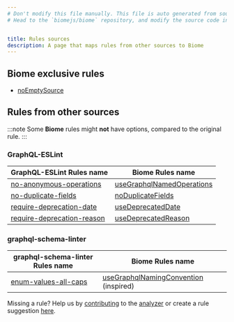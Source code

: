```yaml
---
# Don't modify this file manually. This file is auto generated from source, and you will lose your changes next time the website is built.
# Head to the `biomejs/biome` repository, and modify the source code in there.


title: Rules sources
description: A page that maps rules from other sources to Biome
---
```

    
## Biome exclusive rules
- [noEmptySource](/linter/rules/no-empty-source) 
## Rules from other sources
:::note
Some **Biome** rules might **not** have options, compared to the original rule.
:::
### GraphQL-ESLint
| GraphQL-ESLint Rules name | Biome Rules name |
| ---- | ---- |
| [no-anonymous-operations](https://the-guild.dev/graphql/eslint/rules/no-anonymous-operations) |[useGraphqlNamedOperations](/linter/rules/use-graphql-named-operations) |
| [no-duplicate-fields](https://the-guild.dev/graphql/eslint/rules/no-duplicate-fields) |[noDuplicateFields](/linter/rules/no-duplicate-fields) |
| [require-deprecation-date](https://the-guild.dev/graphql/eslint/rules/require-deprecation-date) |[useDeprecatedDate](/linter/rules/use-deprecated-date) |
| [require-deprecation-reason](https://the-guild.dev/graphql/eslint/rules/require-deprecation-reason) |[useDeprecatedReason](/linter/rules/use-deprecated-reason) |
### graphql-schema-linter
| graphql-schema-linter Rules name | Biome Rules name |
| ---- | ---- |
| [enum-values-all-caps](https://github.com/cjoudrey/graphql-schema-linter?tab=readme-ov-file#enum-values-all-caps) |[useGraphqlNamingConvention](/linter/rules/use-graphql-naming-convention) (inspired) |

Missing a rule? Help us by [contributing](https://github.com/biomejs/biome/blob/main/CONTRIBUTING.md) to the [analyzer](https://github.com/biomejs/biome/blob/main/crates/biome_analyze/CONTRIBUTING.md) or create a rule suggestion [here](https://github.com/biomejs/biome/discussions/categories/rule-suggestion).
